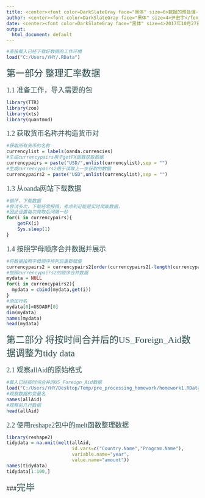 ```yaml
---
title: <center><font color=DarkSlateGray face="黑体" size=6>数据的预处理-第一次作业</font></center>
author: <center><font color=DarkSlateGray face="黑体" size=4>尹宏宇</font></center>
date: <center><font color=DarkSlateGray face="黑体" size=4>2017年10月27日</font></center>
output:
  html_document: default
---
```


```r
#直接载入已经下载好数据的工作环境
load("C:/Users/YHY/.RData")
```
<font color=DarkSlateGray face="黑体" size=5> 第一部分  整理汇率数据</font>

<font color=DarkSlateGray face="黑体" size=4>1.1 准备工作，导入需要的包</font>
  
```r
library(TTR)
library(zoo)
library(xts)
library(quantmod)
```

<font color=DarkSlateGray face="黑体" size=4>1.2 获取货币名称并构造货币对</font>
  
```r
#获取所有货币的名称
currencylist = labels(oanda.currencies)
#生成currencypairs用于getFX函数获取数据
currencypairs = paste("USD/",unlist(currencylist),sep = "")
#生成currencypairs2用于读取上一步获取的数据
currencypairs2 = paste("USD",unlist(currencylist),sep = "")
```
  
<font color=DarkSlateGray face="黑体" size=4>1.3 从oanda网站下载数据</font>
  
```r
#循环，下载数据
#尝试多次，下载经常报错，考虑到可能是实时爬取数据，
#因此设置每次爬取后间隔一秒
for(i in currencypairs){
    getFX(i)
    Sys.sleep(1)
}
```

<font color=DarkSlateGray face="黑体" size=4>1.4 按照字母顺序合并数据并展示</font>
  
```r

#将数据按照字母顺序排列后重新赋值
currencypairs2 = currencypairs2[order(currencypairs2[-length(currencypairs2)])]
#按照currencypairs2的顺序合并数据
mydata = NULL
for(i in currencypairs2){
  mydata = cbind(mydata,get(i))
}
#添加行名
mydata[0]=USDADF[0]
dim(mydata)
names(mydata)
head(mydata)
```
<font color=DarkSlateGray face="黑体" size=5>第二部分 将按时间合并后的US_Foreign_Aid数据调整为tidy data</font>

<font color=DarkSlateGray face="黑体" size=4>2.1 观察allAid的原始格式</font>
```r
#载入已经按时间合并的US_Foreign_Aid数据
load("C:/Users/YHY/Desktop/Temp/pre_processing_homework/homework1.RData")
#观察数据的变量名
names(allAid)
#观察前几行数据
head(allAid)
```
<font color=DarkSlateGray face="黑体" size=4>2.2 使用reshape2包中的melt函数整理数据</font>
```r
library(reshape2)
tidydata = na.omit(melt(allAid,
                        id.vars=c("Country.Name","Program.Name"),
                        variable.name="year",
                        value.name="amount"))
names(tidydata)
tidydata[1:100,]
```
###<font color=DarkSlateGray face="黑体" size=5>完毕</font>
